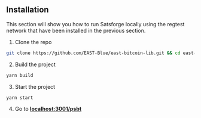 ## Installation

This section will show you how to run Satsforge locally using the regtest network that have been installed in the previous section.

1. Clone the repo

```bash copy
git clone https://github.com/EAST-Blue/east-bitcoin-lib.git && cd east-bitcoin-lib/apps/ui
```

2. Build the project

```bash copy
yarn build
```

3. Start the project

```bash copy
yarn start
```

4. Go to **[localhost:3001/psbt](http://localhost:3000)**
